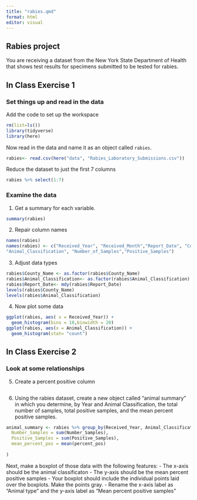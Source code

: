 ```yaml
---
title: "rabies.qmd"
format: html
editor: visual
---
```


## Rabies project

You are receiving a dataset from the New York State Department of Health that shows test results for specimens submitted to be tested for rabies.

## In Class Exercise 1

### Set things up and read in the data

Add the code to set up the workspace

```r
rm(list=ls()) 
library(tidyverse)
library(here)
```

Now read in the data and name it as an object called `rabies`.

```r
rabies<- read.csv(here("data", "Rabies_Laboratory_Submissions.csv"))
```

Reduce the dataset to just the first 7 columns

```r
rabies %>% select(1:7)
```

### Examine the data

1.  Get a summary for each variable.

```r
summary(rabies)
```

2.  Repair column names

```r
names(rabies)
names(rabies) <- c("Received_Year", "Received_Month","Report_Date", "County_Name",
"Animal_Classification", "Number_of_Samples","Positive_Samples")
```

3.  Adjust data types

```r
rabies$County_Name <- as.factor(rabies$County_Name)
rabies$Animal_Classification<- as.factor(rabies$Animal_Classification)
rabies$Report_Date<- mdy(rabies$Report_Date) 
levels(rabies$County_Name)
levels(rabies$Animal_Classification)
```

4.  Now plot some data

```r
ggplot(rabies, aes( x = Received_Year)) +
  geom_histogram(bins = 10,binwidth = 20) 
ggplot(rabies, aes(x = Animal_Classification)) + 
  geom_histogram(stat= "count")
```

## In Class Exercise 2

### Look at some relationships

5.  Create a percent positive column

```r

```

6.  Using the rabies dataset, create a new object called "animal summary" in which you determine, by Year and Animal Classification, the total number of samples, total positive samples, and the mean percent positive samples.

```r
animal_summary <- rabies %>% group_by(Received_Year, Animal_Classification) %>% summarise(
  Number_Samples = sum(Number_Samples),
  Positive_Samples = sum(Positive_Samples),
  mean_percent_pos = mean(percent_pos)
  
)


```

Next, make a boxplot of those data with the following features: - The x-axis should be the animal classificaton - The y-axis should be the mean percent positive samples - Your boxplot should include the individual points laid over the boxplots. Make the points gray. - Rename the x-axis label as "Animal type" and the y-axis label as "Mean percent positive samples"

```r

```
